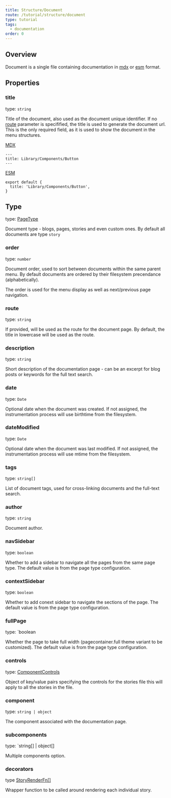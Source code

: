 ```yaml
---
title: Structure/Document
route: /tutorial/structure/document
type: tutorial
tags:
  - documentation
order: 0
---
```


## Overview

Document is a single file containing documentation in [mdx](/tutorial/mdx-stories/) or [esm](/tutorial/esmodules-stories/) format.

## Properties

### title

type: `string`

Title of the document, also used as the document unique identifier. If no [route](#route) parameter is specifified, the title is used to generate the document url. This is the only required field, as it is used to show the document in the menu structures.

[MDX](/tutorial/mdx-documentation)
```
---
title: Library/Components/Button
---
```

[ESM](/tutorial/esmodules-stories)
```
export default {
  title: 'Library/Components/Button',
}  
```

## Type

type: [PageType](/tutorial/structure/configuration#pagetype)

Document type - blogs, pages, stories and even custom ones. By default all documents are type `story`


### order

type: `number`

Document order, used to sort between documents within the same parent menu. By default documents are ordered by their filesystem precendance (alphabetically).

The order is used for the menu display as well as next/previous page navigation.

### route

type:  `string`

If provided, will be used as the route for the document page. By default, the title in lowercase will be used as the route.


### description

type:  `string`

Short description of the documentation page - can be an excerpt for blog posts or keywords for the full text search.


### date

type:  `Date`

Optional date when the document was created. If not assigned, the instrumentation process will use birthtime from the filesystem.

### dateModified

type:  `Date`

Optional date when the document was last modified. If not assigned, the instrumentation process will use mtime from the filesystem.

### tags

type: `string[]`

List of document tags, used for cross-linking documents and the full-text search.


### author

type: `string` 

Document author.


### navSidebar

type: `boolean`

Whether to add a sidebar to navigate all the pages from the same page type. The default value is from the page type configuration.

### contextSidebar

type: `boolean`
  
Whether to add conext sidebar to navigate the sections of the page. The default value is from the page type configuration.

### fullPage

type: `boolean

Whether the page to take full width (pagecontainer.full theme variant to be customized). The default value is from the page type configuration.

### controls

type: [ComponentControls](/tutorial/structure/controls#componentcontrols)

Object of key/value pairs specifying the controls for the stories file this will apply to all the stories in the file.

### component

type: `string | object`

The component associated with the documentation page. 

### subcomponents

type: `string[] | object[]

Multiple components option.


### decorators

type [StoryRenderFn[]](/tutorial/structure/configuration#storyrenderfn)

Wrapper function to be called around rendering each individual story.
